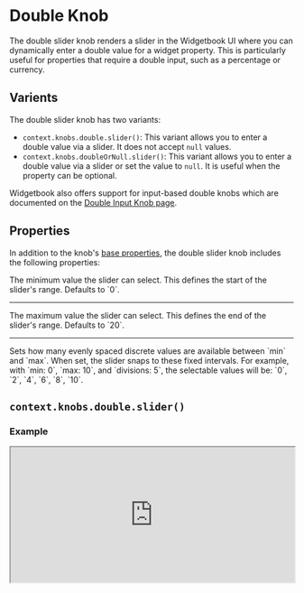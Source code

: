 # Double Knob

The double slider knob renders a slider in the Widgetbook UI where you can dynamically enter a double value for a widget property. 
This is particularly useful for properties that require a double input, such as a percentage or currency.

## Varients

The double slider knob has two variants:
- `context.knobs.double.slider()`: This variant allows you to enter a double value via a slider. It does not accept `null` values.
- `context.knobs.doubleOrNull.slider()`: This variant allows you to enter a double value via a slider or set the value to `null`. It is useful when the property can be optional.

<Info>Widgetbook also offers support for input-based double knobs which are documented on the [Double Input Knob page](/knobs/double/input).</Info>

## Properties

In addition to the knob's [base properties](/knobs/overview#properties), the double slider knob includes the following properties:

<Accordion title="context.knobs.double.slider()" defaultOpen>
  <Property name="min" type="int" optional>
    The minimum value the slider can select. This defines the start of the slider's range. 
    Defaults to `0`.
  </Property>

  ---

  <Property name="max" type="int" optional>
    The maximum value the slider can select. This defines the end of the slider's range. 
    Defaults to `20`.
  </Property>

  ---

  <Property name="divisions" type="int" optional>
    Sets how many evenly spaced discrete values are available between `min` and `max`. 
    When set, the slider snaps to these fixed intervals. 
    For example, with `min: 0`, `max: 10`, and `divisions: 5`, the selectable values will be: `0`, `2`, `4`, `6`, `8`, `10`. 
  </Property>
</Accordion>

## `context.knobs.double.slider()`

### Example

<iframe 
  src="https://preview.widgetbook.io/#/?path=knobpreview/double-slider-knob&panels=knobs" 
  width="100%"
  height="240px"
/>

### Usage

To use the double input knob, call the `context.knobs.double.slider()` method.

```dart title="Example: Double Slider Knob"
@UseCase(type: MyWidget, name: 'Default')
Widget buildUseCase(BuildContext context) {
  return MyWidget(
    value: context.knobs.double.slider( // [!code highlight]
      label: 'value', // [!code highlight]
      min: 0, // [!code highlight]
      max: 1, // [!code highlight]
      divisions: 10, // [!code highlight]
      initialValue: 0.2, // [!code highlight]
    ), // [!code highlight]
  );
}
```

## `context.knobs.doubleOrNull.slider()` 

### Example

<iframe 
  src="https://preview.widgetbook.io/#/?path=knobpreview/double-slider-nullable-knob&panels=knobs" 
  width="100%"
  height="240px"
/>

### Usage

To use the nullable double input knob, call the `context.knobs.doubleOrNull.input()` method.

```dart title="Example: Nullable Double Slider Knob"
@UseCase(type: MyWidget, name: 'Default')
Widget buildUseCase(BuildContext context) {
  return MyWidget(
    value: context.knobs.doubleOrNull.slider( // [!code highlight]
      label: 'value', // [!code highlight]
      min: 0, // [!code highlight]
      max: 1, // [!code highlight]
      divisions: 10, // [!code highlight]
    ), // [!code highlight]
  ); // [!code highlight]
}
```

## Multi-snapshot Support

Multi-snapshot support for Widgetbook Cloud allows you to generate multiple screenshots of a single use case with varying values using [KnobsConfigs](/cloud/snapshots/multi-snapshot#multi-snapshot-for-knobs) and [AddonsConfigs](/cloud/snapshots/multi-snapshot#multi-snapshot-for-addons).
Please refer to the [DoubleKnobConfig page](/knobs/double/overview#multi-snapshot-support) for more information.